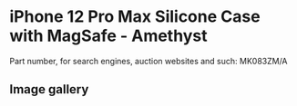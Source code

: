
# iPhone 12 Pro Max Silicone Case with MagSafe - Amethyst

Part number, for search engines, auction websites and such: MK083ZM/A

## Image gallery

<div style={{ width: "768px" }}>
  <GalleryComponent
    images={[
      {
        original: "/everysource/MK083.png",
        thumbnail: "/everypreview/MK083.png",
      },
      {
        original: "/everysource/MK083_AV1.png",
        thumbnail: "/everypreview/MK083_AV1.png",
      },
      {
        original: "/everysource/MK083_AV2.png",
        thumbnail: "/everypreview/MK083_AV2.png",
      },
      {
        original: "/everysource/MK083_AV3.png",
        thumbnail: "/everypreview/MK083_AV3.png",
      }
    ]}
  />
</div>